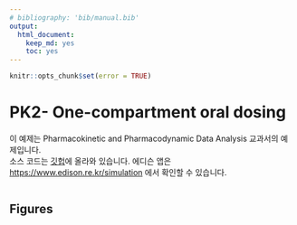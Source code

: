 ```yaml
---
# bibliography: 'bib/manual.bib'
output:
  html_document:
    keep_md: yes
    toc: yes
---
```


```r
knitr::opts_chunk$set(error = TRUE)
```

# PK2- One-compartment oral dosing

이 예제는 Pharmacokinetic and Pharmacodynamic Data Analysis 교과서의 예제입니다.  
소스 코드는 [깃헙](https://github.com/asancpt/edison-gab)에 올라와 있습니다.
에디슨 앱은 <https://www.edison.re.kr/simulation> 에서 확인할 수 있습니다.

```r
```

## Figures

<!--
![](figure1.png)

![](figure2.png)
-->
